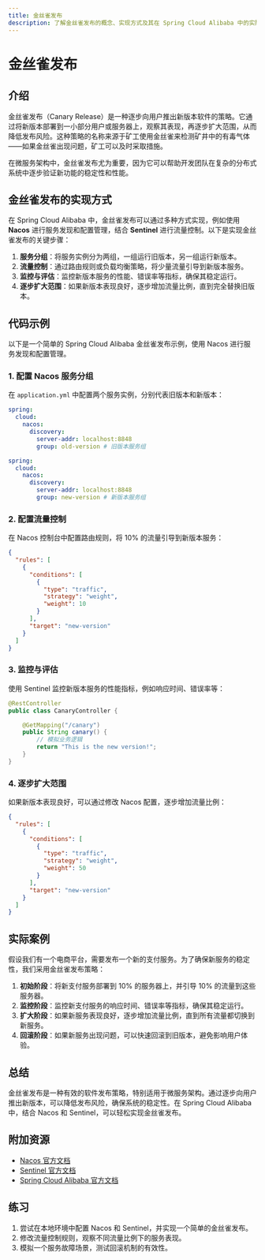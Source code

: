 ```yaml
---
title: 金丝雀发布
description: 了解金丝雀发布的概念、实现方式及其在 Spring Cloud Alibaba 中的实际应用场景。
---
```


# 金丝雀发布

## 介绍

金丝雀发布（Canary Release）是一种逐步向用户推出新版本软件的策略。它通过将新版本部署到一小部分用户或服务器上，观察其表现，再逐步扩大范围，从而降低发布风险。这种策略的名称来源于矿工使用金丝雀来检测矿井中的有毒气体——如果金丝雀出现问题，矿工可以及时采取措施。

在微服务架构中，金丝雀发布尤为重要，因为它可以帮助开发团队在复杂的分布式系统中逐步验证新功能的稳定性和性能。

## 金丝雀发布的实现方式

在 Spring Cloud Alibaba 中，金丝雀发布可以通过多种方式实现，例如使用 **Nacos** 进行服务发现和配置管理，结合 **Sentinel** 进行流量控制。以下是实现金丝雀发布的关键步骤：

1. **服务分组**：将服务实例分为两组，一组运行旧版本，另一组运行新版本。
2. **流量控制**：通过路由规则或负载均衡策略，将少量流量引导到新版本服务。
3. **监控与评估**：监控新版本服务的性能、错误率等指标，确保其稳定运行。
4. **逐步扩大范围**：如果新版本表现良好，逐步增加流量比例，直到完全替换旧版本。

## 代码示例

以下是一个简单的 Spring Cloud Alibaba 金丝雀发布示例，使用 Nacos 进行服务发现和配置管理。

### 1. 配置 Nacos 服务分组

在 `application.yml` 中配置两个服务实例，分别代表旧版本和新版本：

```yaml
spring:
  cloud:
    nacos:
      discovery:
        server-addr: localhost:8848
        group: old-version # 旧版本服务组
```

```yaml
spring:
  cloud:
    nacos:
      discovery:
        server-addr: localhost:8848
        group: new-version # 新版本服务组
```

### 2. 配置流量控制

在 Nacos 控制台中配置路由规则，将 10% 的流量引导到新版本服务：

```json
{
  "rules": [
    {
      "conditions": [
        {
          "type": "traffic",
          "strategy": "weight",
          "weight": 10
        }
      ],
      "target": "new-version"
    }
  ]
}
```

### 3. 监控与评估

使用 Sentinel 监控新版本服务的性能指标，例如响应时间、错误率等：

```java
@RestController
public class CanaryController {

    @GetMapping("/canary")
    public String canary() {
        // 模拟业务逻辑
        return "This is the new version!";
    }
}
```

### 4. 逐步扩大范围

如果新版本表现良好，可以通过修改 Nacos 配置，逐步增加流量比例：

```json
{
  "rules": [
    {
      "conditions": [
        {
          "type": "traffic",
          "strategy": "weight",
          "weight": 50
        }
      ],
      "target": "new-version"
    }
  ]
}
```

## 实际案例

假设我们有一个电商平台，需要发布一个新的支付服务。为了确保新服务的稳定性，我们采用金丝雀发布策略：

1. **初始阶段**：将新支付服务部署到 10% 的服务器上，并引导 10% 的流量到这些服务器。
2. **监控阶段**：监控新支付服务的响应时间、错误率等指标，确保其稳定运行。
3. **扩大阶段**：如果新服务表现良好，逐步增加流量比例，直到所有流量都切换到新服务。
4. **回滚阶段**：如果新服务出现问题，可以快速回滚到旧版本，避免影响用户体验。

## 总结

金丝雀发布是一种有效的软件发布策略，特别适用于微服务架构。通过逐步向用户推出新版本，可以降低发布风险，确保系统的稳定性。在 Spring Cloud Alibaba 中，结合 Nacos 和 Sentinel，可以轻松实现金丝雀发布。

## 附加资源

- [Nacos 官方文档](https://nacos.io/zh-cn/docs/what-is-nacos.html)
- [Sentinel 官方文档](https://sentinelguard.io/zh-cn/docs/introduction.html)
- [Spring Cloud Alibaba 官方文档](https://spring.io/projects/spring-cloud-alibaba)

## 练习

1. 尝试在本地环境中配置 Nacos 和 Sentinel，并实现一个简单的金丝雀发布。
2. 修改流量控制规则，观察不同流量比例下的服务表现。
3. 模拟一个服务故障场景，测试回滚机制的有效性。